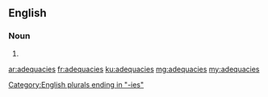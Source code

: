 ==English==

===Noun===
{{head|en}}
# {{plural of|adequacy}}

[[Category:English plurals ending in "-ies"]]

[[ar:adequacies]]
[[fr:adequacies]]
[[ku:adequacies]]
[[mg:adequacies]]
[[my:adequacies]]